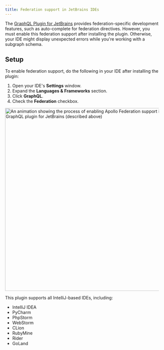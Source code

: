 ```yaml
---
title: Federation support in JetBrains IDEs
---
```


The [GraphQL Plugin for JetBrains](https://plugins.jetbrains.com/plugin/8097-graphql/) provides federation-specific development features, such as auto-complete for federation directives. However, you must enable this federation support after installing the plugin. Otherwise, your IDE might display unexpected errors while you're working with a subgraph schema.

## Setup

To enable federation support, do the following in your IDE after installing the plugin:

1. Open your IDE's **Settings** window.
2. Expand the **Languages & Frameworks** section.
3. Click **GraphQL**.
4. Check the **Federation** checkbox.

<img
    class="screenshot"
    alt="An animation showing the process of enabling Apollo Federation support in the GraphQL plugin for JetBrains (described above)"
    src="../images/JetBrains-plugin.webp"
    width="600"
/>

This plugin supports all IntelliJ-based IDEs, including:

- IntelliJ IDEA
- PyCharm
- PhpStorm
- WebStorm
- CLion
- RubyMine
- Rider
- GoLand
